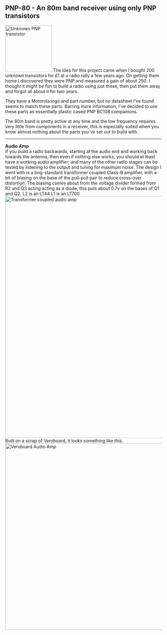 == PNP-80 - An 80m band receiver using only PNP transistors ==
[[Image:Unknown_motorola_PNP_Transistor.jpg|thumb|150px|right|Unknown PNP transistor]]
The idea for this project came when I bought 200 unknown transistors for £1 at a radio rally a few years ago. On getting them home I discovered they were PNP and measured a gain of about 250. I thought it might be fun to build a radio using just these, then put them away and forgot all about it for two years.

They have a Motorola logo and part number, but no datasheet I've found seems to match these parts. Barring more information, I've decided to use these parts as essentially plastic cased PNP BC108 companions.

The 80m band is pretty active at any time and the low frequency requires very little from components in a receiver, this is especially suited when you know almost nothing about the parts you've set out to build with.

----
'''Audio Amp'''<br>
If you build a radio backwards, starting at the audio end and working back towards the antenna, then even if nothing else works, you should at least have a working audio amplifier; and many of the other radio stages can be tested by listening to the output and tuning for maximum noise.
The design I went with is a bog-standard transformer coupled Class-B amplifier, with a bit of biasing on the base of the pull-pull pair to reduce cross-over distortion. The biasing comes about from the voltage divider formed from R2 and Q3 acting acting as a diode, this puts about 0.7v on the bases of Q1 and Q2.
L2 is an LT44
L1 is an LT700
[[Image:Transformer_coupled_PNP_amp.png|thumb|778px|Transformer coupled audio amp]]
Built on a scrap of Veroboard, it looks something like this.
[[Image:Transformer_coupled_PNP_audio_amp.jpg|thumb|600px|center|Veroboard Audio Amp]]